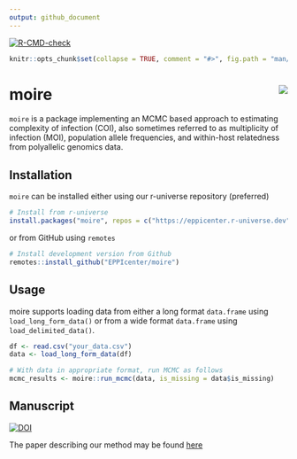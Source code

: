 ```yaml
---
output: github_document
---
```


<!-- badges: start -->
[![R-CMD-check](https://github.com/EPPIcenter/moire/actions/workflows/R-CMD-check.yaml/badge.svg)](https://github.com/EPPIcenter/moire/actions/workflows/R-CMD-check.yaml)
<!-- badges: end -->

```r
knitr::opts_chunk$set(collapse = TRUE, comment = "#>", fig.path = "man/figures/")
```

# moire <img src="man/figures/logo.svg" align="right"/>

`moire` is a package implementing an MCMC based approach to estimating complexity of infection (COI), also sometimes referred to as multiplicity of infection (MOI), population allele frequencies, and within-host relatedness from polyallelic genomics data.

## Installation

`moire` can be installed either using our r-universe repository (preferred)

```r
# Install from r-universe
install.packages("moire", repos = c("https://eppicenter.r-universe.dev", "https://cloud.r-project.org"))
```

or from GitHub using `remotes`

```r
# Install development version from Github
remotes::install_github("EPPIcenter/moire")
```


## Usage

moire supports loading data from either a long format `data.frame` using `load_long_form_data()` or from a wide format `data.frame` using `load_delimited_data()`.

```r
df <- read.csv("your_data.csv")
data <- load_long_form_data(df)

# With data in appropriate format, run MCMC as follows
mcmc_results <- moire::run_mcmc(data, is_missing = data$is_missing)
```

## Manuscript
[![DOI](https://zenodo.org/badge/DOI/10.5281/zenodo.10092403.svg)](https://doi.org/10.5281/zenodo.10092403)

The paper describing our method may be found [here](https://doi.org/10.1093/bioinformatics/btae619)
